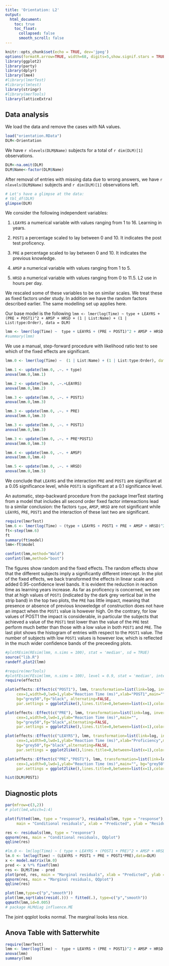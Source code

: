 ```yaml
---
title: 'Orientation: L2'
output:
  html_document:
    toc: true
    toc_float:
      collapsed: false
      smooth_scroll: false
---
```


```r
knitr::opts_chunk$set(echo = TRUE, dev='jpeg')
options(formatR.arrow=TRUE, width=68, digits=5,show.signif.stars = TRUE)
library(ggplot2)
library(party)
library(dplyr)
library(lme4)
#library(lmerTest)
#library(lmtest)
library(stringr)
#library(merTools)
library(latticeExtra)
```

## Data analysis

We load the data and remove the cases with NA values.
```r
load("orientation.RData")
DLM<-Orientation
```

We have `r nlevels(DLM$Name)` subjects for a total of `r dim(DLM)[1]` observations. 

```r
DLM<-na.omit(DLM)
DLM$Name<-factor(DLM$Name)
```

After removal of entries with missing data due to wrong answers, we have `r nlevels(DLM$Name)` subjects and `r dim(DLM)[1]` observations left.

```r
# Let's have a glimpse at the data:
# tbl_df(DLM)
glimpse(DLM)
```


<!--We removed the subjects that had `POST1` or `POST2` smaller than 75%. -->

We consider the following independent variables:

1. `LEAYRS` a numerical variable with values ranging from 1 to 16. Learning in years.

2. `POST1` a percentage scaled to lay between 0 and 10. It indicates the post test proficency. 

3. `PRE` a percentage scaled to lay between 0 and 10. It indicates the previous knowledge.
<!--- `RPV`  a numerical variable with values ranging from 1 to 4.5.-->
<!--- `AMGE`  a numerical variable with values ranging from 1 to 5.-->

4. `AMSP`  a numerical variable with values ranging from 1 to 5.

5. `HRSD`  a numerical variable with values ranging from 0 to 11.5. L2 use in hours per day.

We rescaled some of these variables to be on similar scales. We treat these as fixed factors under study. In addition we have the random factors described earlier. The same modelling set up applies here. 

Our base model is the following
`lmm <- lmer(log(Time) ~ type + LEAYRS + (PRE + POST1)^2 + AMSP + HRSD + (1 | List:Name) + (1 | List:type:Order), data = DLM)`

```r
lmm <- lmer(log(Time) ~  type + LEAYRS + (PRE + POST1)^2 + AMSP + HRSD + (1 | List:Name) + (1 | List:type:Order), data = DLM, REML=FALSE)
#summary(lmm)
```

We use a  manual, step-forward procedure with likelihood ratio test to see which of the fixed effects are significant.


```r
lmm.0 <- lmer(log(Time) ~  (1 | List:Name) + (1 | List:type:Order), data = DLM)

lmm.1 <- update(lmm.0, .~. + type)
anova(lmm.0,lmm.1)

lmm.2 <- update(lmm.0, .~.+LEAYRS)
anova(lmm.0,lmm.2)

lmm.3 <- update(lmm.0, .~. + POST1) 
anova(lmm.0,lmm.3)

lmm.3 <- update(lmm.0, .~. + PRE) 
anova(lmm.0,lmm.3)

lmm.3 <- update(lmm.0, .~. + POST1) 
anova(lmm.0,lmm.3)

lmm.3 <- update(lmm.0, .~. + PRE*POST1) 
anova(lmm.0,lmm.3)

lmm.4 <- update(lmm.0, .~. + AMSP)
anova(lmm.0,lmm.4)

lmm.5 <- update(lmm.0, .~. + HRSD)
anova(lmm.0,lmm.5)
```

We conclude that `LEAYRS` and the interaction `PRE` and `POST1` are significant at a 0.05 significance level, while `POST1` is significant at a 0.1 significance level.

An automatic, step-backward procedure from the package lmerTest starting from a model that includes all second order fixed factor intereactions lead to a similar conclusion: the factors `type`, `AMSP`, `HRSD` are not significant while  `LEAYRS`, `PRE`, `POST1` and the interaction of these last two are significant.



```r
require(lmerTest)
lmm.6 <- lmer(log(Time) ~ (type + LEAYRS + POST1 + PRE + AMSP + HRSD)^2 + (1 | List:Name) + (1 | List:type:Order), data = DLM)
ft<-step(lmm.6)
ft
summary(ft$model)
lmm<-ft$model
```


```r
confint(lmm,method="Wald")
confint(lmm,method="boot")
```


The figures show random and the fixed effects. The random effects show that the different subjects imply a significantly different intercept. In the plot of the fixed effects, we back transformed the effects in linear scale and added 0.95-confidence level bands. It is evident the reduction in reaction time as learning years increase. As far as proficency is concerned, we see that at high values of `POST1` (indicated by the dark grey vertical bar in the strip band) in the top two plots, the `PRE` has little impact, meaning that presence or absence of previous knoweledge of construction does not have an impact when the `POST1` value is however high.  On the contrary, for low values of POST1 the impact is considerable, in particular the subjects that achieved a value of the `POST1` test lower than the value of the `PRE` test perform much better than those with a low value in both `POST1` and `PRE`. The last plot shows the histogram of entries with respect to the `POST1` value. The number of subjects with low `POST1` values is however low, which is reflected in the much wider confidence bands of the preceeding plots. 



```r
#plotREsim(REsim(lmm, n.sims = 100), stat = 'median', sd = TRUE)
source("lib.R")
randeff.plot2(lmm)
```

```r
#require(merTools)
#plotFEsim(FEsim(lmm, n.sims = 100), level = 0.9, stat = 'median', intercept = FALSE)
require(effects)

plot(effects::Effect(c("POST1"), lmm, transformation=list(link=log, inverse=exp)),
     cex=1,width=0,lwd=1,ylab="Reaction Time (ms)",xlab="POST1",main="", 
     bg="grey50",fg="black", alternating=FALSE,
     par.settings = ggplot2like(),lines.title=0,between=list(x=1),colors=c("grey35","black"))

plot(effects::Effect(c("PRE"), lmm, transformation=list(link=log, inverse=exp)),
     cex=1,width=0,lwd=1,ylab="Reaction Time (ms)",main="", 
     bg="grey50",fg="black",alternating=FALSE,
     par.settings = ggplot2like(),lines.title=0,between=list(x=1),colors=c("grey35","black")) 

plot(effects::Effect(c("LEAYRS"), lmm, transformation=list(link=log, inverse=exp)),
     cex=1,width=0,lwd=1,ylab="Reaction Time (ms)",xlab="Proficiency",main="",
     bg="grey50",fg="black",alternating=FALSE,
     par.settings = ggplot2like(),lines.title=0,between=list(x=1),colors=c("grey35","black")) 

plot(effects::Effect(c("PRE","POST1"), lmm, transformation=list(link=log, inverse=exp)),
     cex=1,width=0,lwd=1,ylab="Reaction Time (ms)",main="", bg="grey50",fg="black",alternating=FALSE,
     par.settings = ggplot2like(),lines.title=0,between=list(x=1),colors=c("grey35","black")) 

hist(DLM$POST1)
```





## Diagnostic plots

```r

par(mfrow=c(3,2))
# plot(lm4,which=1:4)

plot(fitted(lmm, type = "response"), residuals(lmm, type = "response"),
     main = "Conditional residuals", xlab = "Predicted", ylab = "Residuals")

res <- residuals(lmm, type = "response")
qqnorm(res, main = "Conditional residuals, QQplot")
qqline(res)

#lm.0 <- lm(log(Time) ~ ( type + LEAYRS + (POST1 + PRE)^2 + AMSP + HRSD), data = DLM)
lm.0 <- lm(log(Time) ~ (LEAYRS + POST1 + PRE + POST1*PRE),data=DLM)
x <- model.matrix(lm.0)
pred <- x %*% fixef(lmm)
res <- DLM$Time - pred
plot(pred, res, main = "Marginal residuals", xlab = "Predicted", ylab = "Residuals")
qqnorm(res, main = "Marginal residuals, QQplot")
qqline(res)

```


```r
plot(lmm,type=c("p","smooth"))
plot(lmm,sqrt(abs(resid(.))) ~ fitted(.), type=c("p","smooth"))
qqmath(lmm,id=0.005)
# package HLMdiag influence.ME
```


The joint qqplot looks normal. The marginal looks less nice. 



## Anova Table with Satterwhite 

```r
require(lmerTest)
lmm <- lmer(log(Time) ~  type + LEAYRS + (PRE + POST1)^2 + AMSP + HRSD + POST1*HRSD + (1 | List:Name) + (1 | List:type:Order), data = DLM, REML=FALSE)
anova(lmm)
summary(lmm)
```

